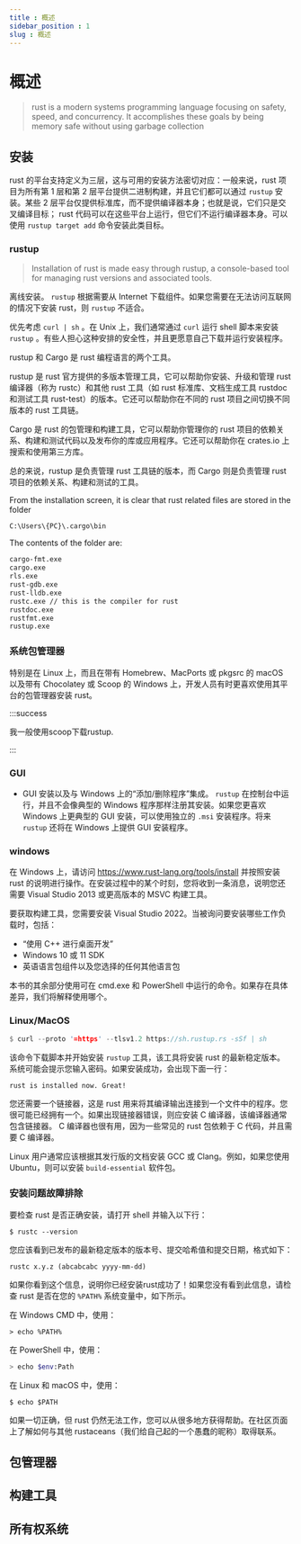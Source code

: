 ```yaml
---
title : 概述
sidebar_position : 1
slug : 概述
---
```

# 概述



>   rust is a modern systems programming language focusing on safety, speed, and concurrency. It accomplishes these goals by being memory safe without using garbage collection



## 安装

rust 的平台支持定义为三层，这与可用的安装方法密切对应：一般来说，rust 项目为所有第 1 层和第 2 层平台提供二进制构建，并且它们都可以通过 `rustup` 安装。某些 2 层平台仅提供标准库，而不提供编译器本身；也就是说，它们只是交叉编译目标； rust 代码可以在这些平台上运行，但它们不运行编译器本身。可以使用 `rustup target add` 命令安装此类目标。

### rustup

> Installation of rust is made easy through rustup, a console-based tool for managing rust versions and associated tools.

离线安装。 `rustup` 根据需要从 Internet 下载组件。如果您需要在无法访问互联网的情况下安装 rust，则 `rustup` 不适合。



优先考虑 `curl | sh` 。在 Unix 上，我们通常通过 `curl` 运行 shell 脚本来安装 `rustup` 。有些人担心这种安排的安全性，并且更愿意自己下载并运行安装程序。



rustup 和 Cargo 是 rust 编程语言的两个工具。

rustup 是 rust 官方提供的多版本管理工具，它可以帮助你安装、升级和管理 rust 编译器（称为 rustc）和其他 rust 工具（如 rust 标准库、文档生成工具 rustdoc 和测试工具 rust-test）的版本。它还可以帮助你在不同的 rust 项目之间切换不同版本的 rust 工具链。

Cargo 是 rust 的包管理和构建工具，它可以帮助你管理你的 rust 项目的依赖关系、构建和测试代码以及发布你的库或应用程序。它还可以帮助你在 crates.io 上搜索和使用第三方库。

总的来说，rustup 是负责管理 rust 工具链的版本，而 Cargo 则是负责管理 rust 项目的依赖关系、构建和测试的工具。

From the installation screen, it is clear that rust related files are stored in the folder

`C:\Users\{PC}\.cargo\bin`

The contents of the folder are:
```bash
cargo-fmt.exe
cargo.exe
rls.exe
rust-gdb.exe
rust-lldb.exe
rustc.exe // this is the compiler for rust
rustdoc.exe
rustfmt.exe
rustup.exe
```


### 系统包管理器

特别是在 Linux 上，而且在带有 Homebrew、MacPorts 或 pkgsrc 的 macOS 以及带有 Chocolatey 或 Scoop 的 Windows 上，开发人员有时更喜欢使用其平台的包管理器安装 rust。

:::success

我一般使用scoop下载rustup. 

:::

### GUI

-   GUI 安装以及与 Windows 上的“添加/删除程序”集成。 `rustup` 在控制台中运行，并且不会像典型的 Windows 程序那样注册其安装。如果您更喜欢 Windows 上更典型的 GUI 安装，可以使用独立的 `.msi` 安装程序。将来 `rustup` 还将在 Windows 上提供 GUI 安装程序。

### windows

在 Windows 上，请访问 https://www.rust-lang.org/tools/install 并按照安装 rust 的说明进行操作。在安装过程中的某个时刻，您将收到一条消息，说明您还需要 Visual Studio 2013 或更高版本的 MSVC 构建工具。

要获取构建工具，您需要安装 Visual Studio 2022。当被询问要安装哪些工作负载时，包括：

-   “使用 C++ 进行桌面开发”
-   Windows 10 或 11 SDK
-   英语语言包组件以及您选择的任何其他语言包

本书的其余部分使用可在 cmd.exe 和 PowerShell 中运行的命令。如果存在具体差异，我们将解释使用哪个。






### Linux/MacOS

```rust
$ curl --proto '=https' --tlsv1.2 https://sh.rustup.rs -sSf | sh
```

该命令下载脚本并开始安装 `rustup` 工具，该工具将安装 rust 的最新稳定版本。系统可能会提示您输入密码。如果安装成功，会出现下面一行：

```
rust is installed now. Great!
```

您还需要一个链接器，这是 rust 用来将其编译输出连接到一个文件中的程序。您很可能已经拥有一个。如果出现链接器错误，则应安装 C 编译器，该编译器通常包含链接器。 C 编译器也很有用，因为一些常见的 rust 包依赖于 C 代码，并且需要 C 编译器。

Linux 用户通常应该根据其发行版的文档安装 GCC 或 Clang。例如，如果您使用 Ubuntu，则可以安装 `build-essential` 软件包。

### 安装问题故障排除



要检查 rust 是否正确安装，请打开 shell 并输入以下行：

```console
$ rustc --version
```

您应该看到已发布的最新稳定版本的版本号、提交哈希值和提交日期，格式如下：

```text
rustc x.y.z (abcabcabc yyyy-mm-dd)
```

如果你看到这个信息，说明你已经安装rust成功了！如果您没有看到此信息，请检查 rust 是否在您的 `%PATH%` 系统变量中，如下所示。

在 Windows CMD 中，使用：

```console
> echo %PATH%
```

 在 PowerShell 中，使用：

```bash
> echo $env:Path
```

在 Linux 和 macOS 中，使用：

```console
$ echo $PATH
```

如果一切正确，但 rust 仍然无法工作，您可以从很多地方获得帮助。在社区页面上了解如何与其他 rustaceans（我们给自己起的一个愚蠢的昵称）取得联系。

## 包管理器





## 构建工具







## 所有权系统



